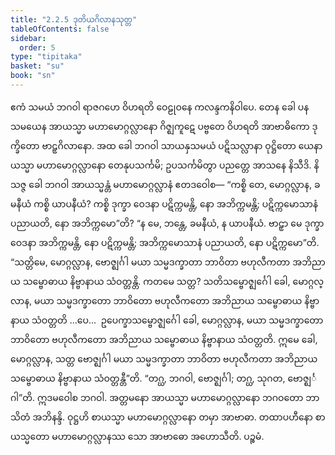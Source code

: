 ```yaml
---
title: "2.2.5 ဒုတိယဂိလာနသုတ္တ"
tableOfContents: false
sidebar:
  order: 5
type: "tipitaka"
basket: "su"
book: "sn"
---
```



<DynamicBreadcrumb />

<Division number="196" book="sn" e="ch" v="18" p="307">

<Paragraph number="437" book="sn">
ဧကံ သမယံ ဘဂဝါ ရာဇဂဟေ ဝိဟရတိ ဝေဠုဝနေ ကလန္ဒကနိဝါပေ. တေန ခေါ ပန သမယေန အာယသ္မာ မဟာမောဂ္ဂလ္လာနော ဂိဇ္ဈကူဋေ ပဗ္ဗတေ ဝိဟရတိ အာဗာဓိကော ဒုက္ခိတော ဗာဠှဂိလာနော. အထ ခေါ ဘဂဝါ သာယနှသမယံ ပဋိသလ္လာနာ ဝုဋ္ဌိတော ယေနာယသ္မာ မဟာမောဂ္ဂလ္လာနော တေနုပသင်္ကမိ; ဥပသင်္ကမိတွာ ပညတ္တေ အာသနေ နိသီဒိ. နိသဇ္ဇ ခေါ ဘဂဝါ အာယသ္မန္တံ မဟာမောဂ္ဂလ္လာနံ ဧတဒဝေါစ—
</Paragraph>

<Paragraph number="438" book="sn">
“ကစ္စိ တေ, မောဂ္ဂလ္လာန, ခမနီယံ ကစ္စိ ယာပနီယံ? ကစ္စိ ဒုက္ခာ ဝေဒနာ ပဋိက္ကမန္တိ, နော အဘိက္ကမန္တိ; ပဋိက္ကမောသာနံ ပညာယတိ, နော အဘိက္ကမော”တိ? “န မေ, ဘန္တေ, ခမနီယံ, န ယာပနီယံ. ဗာဠှာ မေ ဒုက္ခာ ဝေဒနာ အဘိက္ကမန္တိ, နော ပဋိက္ကမန္တိ; အဘိက္ကမောသာနံ ပညာယတိ, နော ပဋိက္ကမော”တိ.
</Paragraph>

<Paragraph number="439" book="sn">
“သတ္တိမေ, မောဂ္ဂလ္လာန, ဗောဇ္ဈင်္ဂါ မယာ သမ္မဒက္ခာတာ ဘာဝိတာ ဗဟုလီကတာ အဘိညာယ သမ္ဗောဓာယ နိဗ္ဗာနာယ သံဝတ္တန္တိ. ကတမေ သတ္တ? သတိသမ္ဗောဇ္ဈင်္ဂေါ ခေါ, မောဂ္ဂလ္လာန, မယာ သမ္မဒက္ခာတော ဘာဝိတော ဗဟုလီကတော အဘိညာယ သမ္ဗောဓာယ နိဗ္ဗာနာယ သံဝတ္တတိ …ပေ…  ဥပေက္ခာသမ္ဗောဇ္ဈင်္ဂေါ ခေါ, မောဂ္ဂလ္လာန, မယာ သမ္မဒက္ခာတော ဘာဝိတော ဗဟုလီကတော အဘိညာယ သမ္ဗောဓာယ နိဗ္ဗာနာယ သံဝတ္တတိ. ဣမေ ခေါ, မောဂ္ဂလ္လာန, သတ္တ ဗောဇ္ဈင်္ဂါ မယာ သမ္မဒက္ခာတာ ဘာဝိတာ ဗဟုလီကတာ အဘိညာယ သမ္ဗောဓာယ နိဗ္ဗာနာယ သံဝတ္တန္တီ”တိ. “တဂ္ဃ, ဘဂဝါ, ဗောဇ္ဈင်္ဂါ; တဂ္ဃ, သုဂတ, ဗောဇ္ဈင်္ဂါ”တိ.
</Paragraph>

<Paragraph number="440" book="sn">
ဣဒမဝေါစ ဘဂဝါ. အတ္တမနော အာယသ္မာ မဟာမောဂ္ဂလ္လာနော ဘဂဝတော ဘာသိတံ အဘိနန္ဒိ. ဝုဋ္ဌဟိ စာယသ္မာ မဟာမောဂ္ဂလ္လာနော တမှာ အာဗာဓာ. တထာပဟီနော စာယသ္မတော မဟာမောဂ္ဂလ္လာနဿ သော အာဗာဓော အဟောသီတိ.

</Paragraph>
</Division>

<Paragraph number="441" type="center" book="sn">
ပဉ္စမံ.
</Paragraph>